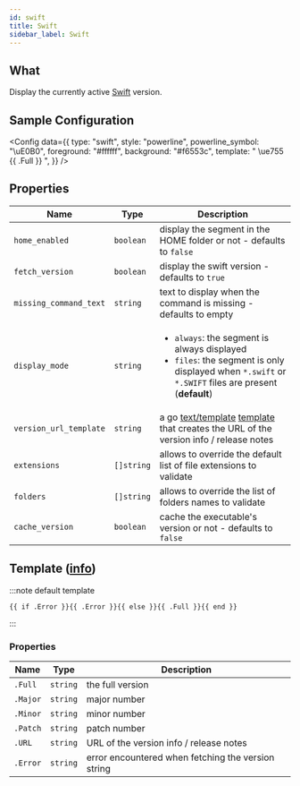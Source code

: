 ```yaml
---
id: swift
title: Swift
sidebar_label: Swift
---
```


## What

Display the currently active [Swift][swift] version.

## Sample Configuration


<Config
  data={{
    type: "swift",
    style: "powerline",
    powerline_symbol: "\uE0B0",
    foreground: "#ffffff",
    background: "#f6553c",
    template: " \ue755 {{ .Full }} ",
  }}
/>

## Properties

| Name                   | Type       | Description                                                                                                                                                            |
| ---------------------- | ---------- | ---------------------------------------------------------------------------------------------------------------------------------------------------------------------- |
| `home_enabled`         | `boolean`  | display the segment in the HOME folder or not - defaults to `false`                                                                                                    |
| `fetch_version`        | `boolean`  | display the swift version - defaults to `true`                                                                                                                         |
| `missing_command_text` | `string`   | text to display when the command is missing - defaults to empty                                                                                                        |
| `display_mode`         | `string`   | <ul><li>`always`: the segment is always displayed</li><li>`files`: the segment is only displayed when `*.swift` or `*.SWIFT` files are present (**default**)</li></ul> |
| `version_url_template` | `string`   | a go [text/template][go-text-template] [template][templates] that creates the URL of the version info / release notes                                                  |
| `extensions`           | `[]string` | allows to override the default list of file extensions to validate                                                                                                     |
| `folders`              | `[]string` | allows to override the list of folders names to validate                                                                                                               |
| `cache_version`        | `boolean`  | cache the executable's version or not - defaults to `false`                                                                                                            |

## Template ([info][templates])

:::note default template

```template
{{ if .Error }}{{ .Error }}{{ else }}{{ .Full }}{{ end }}
```

:::

### Properties

| Name     | Type     | Description                                        |
| -------- | -------- | -------------------------------------------------- |
| `.Full`  | `string` | the full version                                   |
| `.Major` | `string` | major number                                       |
| `.Minor` | `string` | minor number                                       |
| `.Patch` | `string` | patch number                                       |
| `.URL`   | `string` | URL of the version info / release notes            |
| `.Error` | `string` | error encountered when fetching the version string |

[go-text-template]: https://golang.org/pkg/text/template/
[templates]: /docs/configuration/templates
[swift]: https://www.swift.org/

